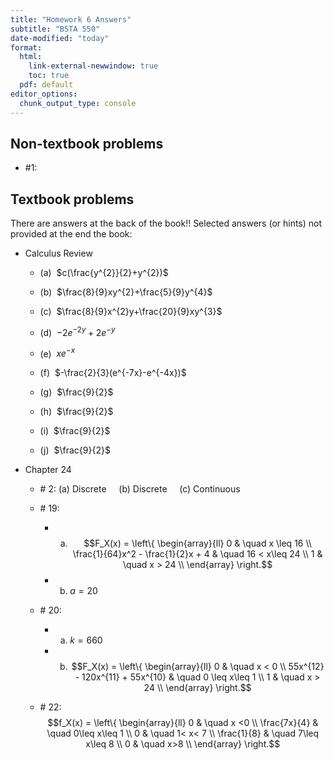 ```yaml
---
title: "Homework 6 Answers"
subtitle: "BSTA 550"
date-modified: "today"
format: 
  html: 
    link-external-newwindow: true
    toc: true
  pdf: default 
editor_options: 
  chunk_output_type: console
---
```


## Non-textbook problems

-   #1: 

## Textbook problems

There are answers at the back of the book!! Selected answers (or hints) not provided at the end the book:

-   Calculus Review

    -   (a)  $c(\frac{y^{2}}{2}+y^{2})$

    -   (b)  $\frac{8}{9}xy^{2}+\frac{5}{9}y^{4}$

    -   (c)  $\frac{8}{9}x^{2}y+\frac{20}{9}xy^{3}$

    -   (d)  $-2e^{-2y}+2e^{-y}$

    -   (e)  $xe^{-x}$

    -   (f)  $-\frac{2}{3}(e^{-7x}-e^{-4x})$

    -   (g)  $\frac{9}{2}$

    -   (h)  $\frac{9}{2}$

    -   (i)  $\frac{9}{2}$

    -   (j)  $\frac{9}{2}$

-   Chapter 24

    -   \# 2: (a) Discrete     (b) Discrete     (c) Continuous
    
    -   \# 19: 
    
        - (a) $$F_X(x) = \left\{
                \begin{array}{ll}
                    0 & \quad x \leq 16 \\
                    \frac{1}{64}x^2 - \frac{1}{2}x + 4 & \quad 16 < x\leq 24 \\
                    1 & \quad x > 24 \\
                \end{array}
            \right.$$
            
        - (b) $a=20$
        
    - \# 20:
    
      - (a) $k=660$
      
      - (b) $$F_X(x) = \left\{
                \begin{array}{ll}
                    0 & \quad x < 0 \\
                    55x^{12} - 120x^{11} + 55x^{10} & \quad 0 \leq x\leq 1 \\
                    1 & \quad x > 24 \\
                \end{array}
            \right.$$

    -   \# 22: $$f_X(x) = \left\{
                \begin{array}{ll}
                    0 & \quad x <0 \\
                    \frac{7x}{4} & \quad 0\leq x\leq 1 \\
                    0 & \quad 1< x< 7 \\
                    \frac{1}{8} & \quad 7\leq x\leq 8 \\
                    0 & \quad  x>8 \\
                \end{array}
            \right.$$

